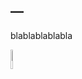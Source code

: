 ---
---

<link rel="stylesheet" href="styles.css" type="text/css">

blablablablabla

<img src="talk.png" style="width:9%; border:0 solid; margin-right: 20px" align="left">